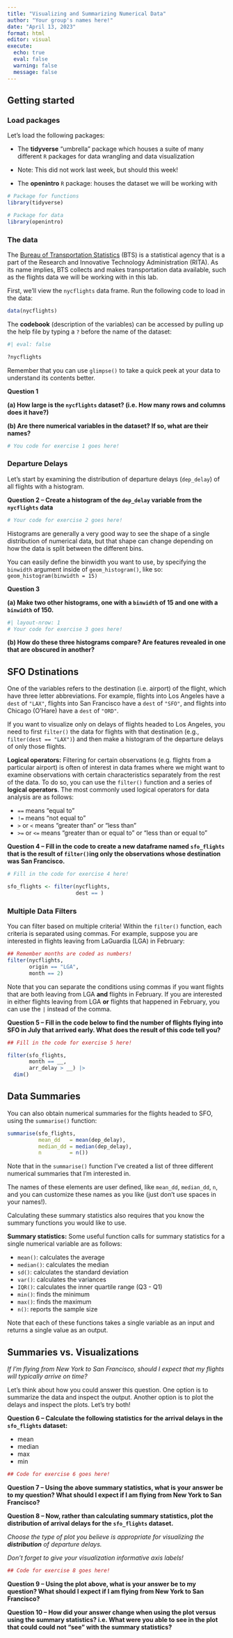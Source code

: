 ```yaml
---
title: "Visualizing and Summarizing Numerical Data"
author: "Your group's names here!"
date: "April 13, 2023"
format: html
editor: visual
execute: 
  echo: true
  eval: false
  warning: false
  message: false
---
```


## Getting started

### Load packages

Let's load the following packages:

-   The **tidyverse** "umbrella" package which houses a suite of many different `R` packages for data wrangling and data visualization

-   Note: This did not work last week, but should this week!

-   The **openintro** `R` package: houses the dataset we will be working with

```r
# Package for functions 
library(tidyverse)

# Package for data
library(openintro)
```

### The data

The [Bureau of Transportation Statistics](http://www.rita.dot.gov/bts/about/) (BTS) is a statistical agency that is a part of the Research and Innovative Technology Administration (RITA). As its name implies, BTS collects and makes transportation data available, such as the flights data we will be working with in this lab.

First, we'll view the `nycflights` data frame. Run the following code to load in the data:

```r
data(nycflights)
```

The **codebook** (description of the variables) can be accessed by pulling up the help file by typing a `?` before the name of the dataset:

```r
#| eval: false

?nycflights
```

Remember that you can use `glimpse()` to take a quick peek at your data to understand its contents better.

**Question 1**

**(a) How large is the `nycflights` dataset? (i.e. How many rows and columns does it have?)**

**(b) Are there numerical variables in the dataset? If so, what are their names?**

```r
# You code for exercise 1 goes here! 


```

### Departure Delays

Let's start by examining the distribution of departure delays (`dep_delay`) of all flights with a histogram.

**Question 2 -- Create a histogram of the `dep_delay` variable from the `nycflights` data**

```r
# Your code for exercise 2 goes here! 

```

Histograms are generally a very good way to see the shape of a single distribution of numerical data, but that shape can change depending on how the data is split between the different bins.

You can easily define the binwidth you want to use, by specifying the `binwidth` argument inside of `geom_histogram()`, like so: `geom_histogram(binwidth = 15)`

**Question 3**

**(a) Make two other histograms, one with a `binwidth` of 15 and one with a `binwidth` of 150.**

```r
#| layout-nrow: 1
# Your code for exercise 3 goes here! 


```

**(b) How do these three histograms compare? Are features revealed in one that are obscured in another?**

## SFO Dstinations

One of the variables refers to the destination (i.e. airport) of the flight, which have three letter abbreviations. For example, flights into Los Angeles have a `dest` of `"LAX"`, flights into San Francisco have a `dest` of `"SFO"`, and flights into Chicago (O'Hare) have a `dest` of `"ORD"`.

If you want to visualize only on delays of flights headed to Los Angeles, you need to first `filter()` the data for flights with that destination (e.g., `filter(dest == "LAX")`) and then make a histogram of the departure delays of only those flights.

**Logical operators:** Filtering for certain observations (e.g. flights from a particular airport) is often of interest in data frames where we might want to examine observations with certain characteristics separately from the rest of the data. To do so, you can use the `filter()` function and a series of **logical operators**. The most commonly used logical operators for data analysis are as follows:

-   `==` means "equal to"
-   `!=` means "not equal to"
-   `>` or `<` means "greater than" or "less than"
-   `>=` or `<=` means "greater than or equal to" or "less than or equal to"

**Question 4 -- Fill in the code to create a new dataframe named `sfo_flights` that is the result of `filter()`ing only the observations whose destination was San Francisco.**

```r
# Fill in the code for exercise 4 here! 

sfo_flights <- filter(nycflights, 
                      dest == )
```

### Multiple Data Filters

You can filter based on multiple criteria! Within the `filter()` function, each criteria is separated using commas. For example, suppose you are interested in flights leaving from LaGuardia (LGA) in February:

```r
## Remember months are coded as numbers!
filter(nycflights, 
       origin == "LGA", 
       month == 2)
```

Note that you can separate the conditions using commas if you want flights that are both leaving from LGA **and** flights in February. If you are interested in either flights leaving from LGA **or** flights that happened in February, you can use the `|` instead of the comma.

**Question 5 -- Fill in the code below to find the number of flights flying into SFO in July that arrived early. What does the result of this code tell you?**

```r
## Fill in the code for exercise 5 here! 

filter(sfo_flights, 
       month == __, 
       arr_delay > __) |> 
  dim()
```

## Data Summaries

You can also obtain numerical summaries for the flights headed to SFO, using the `summarise()` function:

```r
summarise(sfo_flights, 
          mean_dd   = mean(dep_delay), 
          median_dd = median(dep_delay), 
          n         = n())
```

Note that in the `summarise()` function I've created a list of three different numerical summaries that I'm interested in.

The names of these elements are user defined, like `mean_dd`, `median_dd`, `n`, and you can customize these names as you like (just don't use spaces in your names!).

Calculating these summary statistics also requires that you know the summary functions you would like to use.

**Summary statistics:** Some useful function calls for summary statistics for a single numerical variable are as follows:

-   `mean()`: calculates the average
-   `median()`: calculates the median
-   `sd()`: calculates the standard deviation
-   `var()`: calculates the variances
-   `IQR()`: calculates the inner quartile range (Q3 - Q1)
-   `min()`: finds the minimum
-   `max()`: finds the maximum
-   `n()`: reports the sample size

Note that each of these functions takes a single variable as an input and returns a single value as an output.

## Summaries vs. Visualizations

*If I'm flying from New York to San Francisco, should I expect that my flights will typically arrive on time?*

Let's think about how you could answer this question. One option is to summarize the data and inspect the output. Another option is to plot the delays and inspect the plots. Let's try both!

**Question 6 -- Calculate the following statistics for the arrival delays in the `sfo_flights` dataset:**

-   mean
-   median
-   max
-   min

```r
## Code for exercise 6 goes here! 


```

**Question 7 -- Using the above summary statistics, what is your answer be to my question? What should I expect if I am flying from New York to San Francisco?**

**Question 8 -- Now, rather than calculating summary statistics, plot the distribution of arrival delays for the `sfo_flights` dataset.**

*Choose the type of plot you believe is appropriate for visualizing the **distribution** of departure delays.*

*Don't forget to give your visualization informative axis labels!*

```r
## Code for exercise 8 goes here! 


```

**Question 9 -- Using the plot above, what is your answer be to my question? What should I expect if I am flying from New York to San Francisco?**

**Question 10 -- How did your answer change when using the plot versus using the summary statistics? i.e. What were you able to see in the plot that could could not "see" with the summary statistics?**
